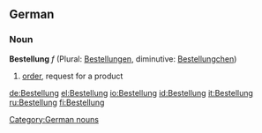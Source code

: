 ==German==
===Noun===
'''Bestellung''' ''f'' (Plural: [[Bestellungen]], diminutive: [[Bestellungchen]])

# [[order]], request for a product

[[Category:German nouns]]

[[de:Bestellung]]
[[el:Bestellung]]
[[io:Bestellung]]
[[id:Bestellung]]
[[it:Bestellung]]
[[ru:Bestellung]]
[[fi:Bestellung]]
